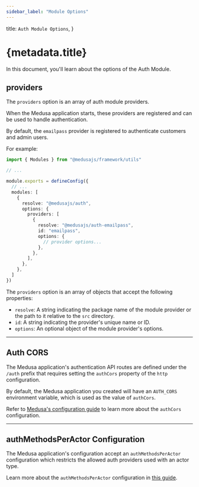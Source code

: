 ```yaml
---
sidebar_label: "Module Options"
---
```



  title: `Auth Module Options`,
}

# {metadata.title}

In this document, you'll learn about the options of the Auth Module.

## providers

The `providers` option is an array of auth module providers.

When the Medusa application starts, these providers are registered and can be used to handle authentication.

<Note title="Tip">

By default, the `emailpass` provider is registered to authenticate customers and admin users.

</Note>

For example:

```ts title="medusa-config.ts"
import { Modules } from "@medusajs/framework/utils"

// ...

module.exports = defineConfig({
  // ...
  modules: [
    {
      resolve: "@medusajs/auth",
      options: {
        providers: [
          {
            resolve: "@medusajs/auth-emailpass",
            id: "emailpass",
            options: {
              // provider options...
            },
          },
        ],
      },
    },
  ]
})
```

The `providers` option is an array of objects that accept the following properties:

- `resolve`: A string indicating the package name of the module provider or the path to it relative to the `src` directory.
- `id`: A string indicating the provider's unique name or ID.
- `options`: An optional object of the module provider's options.

---

## Auth CORS

The Medusa application's authentication API routes are defined under the `/auth` prefix that requires setting the `authCors` property of the `http` configuration.

By default, the Medusa application you created will have an `AUTH_CORS` environment variable, which is used as the value of `authCors`.

Refer to [Medusa's configuration guide](/references/medusa-config#authCors) to learn more about the `authCors` configuration.

---

## authMethodsPerActor Configuration

The Medusa application's configuration accept an `authMethodsPerActor` configuration which restricts the allowed auth providers used with an actor type.

Learn more about the `authMethodsPerActor` configuration in [this guide](../auth-providers/page.mdx#configure-allowed-auth-providers-of-actor-types).

